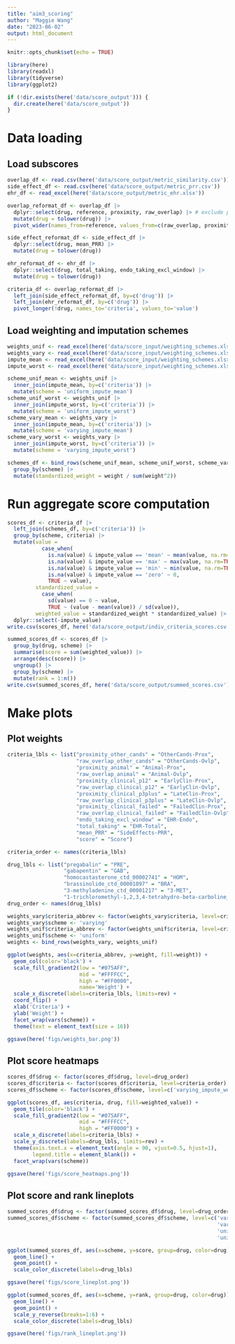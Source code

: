 ```yaml
---
title: "aim3_scoring"
author: "Maggie Wang"
date: "2023-06-02"
output: html_document
---
```


```r
knitr::opts_chunk$set(echo = TRUE)

library(here)
library(readxl)
library(tidyverse)
library(ggplot2)

if (!dir.exists(here('data/score_output'))) {
  dir.create(here('data/score_output'))
}
```

# Data loading
## Load subscores 
```r
overlap_df <- read.csv(here('data/score_output/metric_similarity.csv'))
side_effect_df <- read.csv(here('data/score_output/metric_prr.csv'))
ehr_df <- read_excel(here('data/score_output/metric_ehr.xlsx'))

overlap_reformat_df <- overlap_df |> 
  dplyr::select(drug, reference, proximity, raw_overlap) |> # exclude pval from evidence score for now
  mutate(drug = tolower(drug)) |>
  pivot_wider(names_from=reference, values_from=c(raw_overlap, proximity)) 

side_effect_reformat_df <- side_effect_df |>
  dplyr::select(drug, mean_PRR) |> 
  mutate(drug = tolower(drug)) 

ehr_reformat_df <- ehr_df |>
  dplyr::select(drug, total_taking, endo_taking_excl_window) |> 
  mutate(drug = tolower(drug))

criteria_df <- overlap_reformat_df |>
  left_join(side_effect_reformat_df, by=c('drug')) |>
  left_join(ehr_reformat_df, by=c('drug')) |>
  pivot_longer(!drug, names_to='criteria', values_to='value')
```

## Load weighting and imputation schemes
```r
weights_unif <- read_excel(here('data/score_input/weighting_schemes.xlsx'), sheet='Uniform_Weights')
weights_vary <- read_excel(here('data/score_input/weighting_schemes.xlsx'), sheet='Varying_Weights')
impute_mean <- read_excel(here('data/score_input/weighting_schemes.xlsx'), sheet='Mean_Impute')
impute_worst <- read_excel(here('data/score_input/weighting_schemes.xlsx'), sheet='Worst_Impute')

scheme_unif_mean <- weights_unif |> 
  inner_join(impute_mean, by=c('criteria')) |>
  mutate(scheme = 'uniform_impute_mean')
scheme_unif_worst <- weights_unif |>
  inner_join(impute_worst, by=c('criteria')) |>
  mutate(scheme = 'uniform_impute_worst')
scheme_vary_mean <- weights_vary |>
  inner_join(impute_mean, by=c('criteria')) |>
  mutate(scheme = 'varying_impute_mean')
scheme_vary_worst <- weights_vary |>
  inner_join(impute_worst, by=c('criteria')) |>
  mutate(scheme = 'varying_impute_worst')

schemes_df <- bind_rows(scheme_unif_mean, scheme_unif_worst, scheme_vary_mean, scheme_vary_worst) |>
  group_by(scheme) |>
  mutate(standardized_weight = weight / sum(weight^2))

```


# Run aggregate score computation 
```r
scores_df <- criteria_df |>
  left_join(schemes_df, by=c('criteria')) |>
  group_by(scheme, criteria) |>
  mutate(value = 
           case_when(
             is.na(value) & impute_value == 'mean' ~ mean(value, na.rm=TRUE),
             is.na(value) & impute_value == 'max' ~ max(value, na.rm=TRUE),
             is.na(value) & impute_value == 'min' ~ min(value, na.rm=TRUE),
             is.na(value) & impute_value == 'zero' ~ 0,
             TRUE ~ value),
         standardized_value = 
           case_when(
             sd(value) == 0 ~ value,
             TRUE ~ (value - mean(value)) / sd(value)),
         weighted_value = standardized_weight * standardized_value) |>
  dplyr::select(-impute_value)
write.csv(scores_df, here('data/score_output/indiv_criteria_scores.csv'))

summed_scores_df <- scores_df |>
  group_by(drug, scheme) |>
  summarise(score = sum(weighted_value)) |>
  arrange(desc(score)) |>
  ungroup() |>
  group_by(scheme) |>
  mutate(rank = 1:n()) 
write.csv(summed_scores_df, here('data/score_output/summed_scores.csv'))
```

# Make plots
## Plot weights
```r
criteria_lbls <- list("proximity_other_cands" = "OtherCands-Prox",
                      "raw_overlap_other_cands" = "OtherCands-Ovlp",
                      "proximity_animal" = "Animal-Prox",
                      "raw_overlap_animal" = "Animal-Ovlp",
                      "proximity_clinical_p12" = "EarlyClin-Prox",
                      "raw_overlap_clinical_p12" = "EarlyClin-Ovlp",
                      "proximity_clinical_p3plus" = "LateClin-Prox",
                      "raw_overlap_clinical_p3plus" = "LateClin-Ovlp",
                      "proximity_clinical_failed" = "FailedClin-Prox",
                      "raw_overlap_clinical_failed" = "FailedClin-Ovlp",
                      "endo_taking_excl_window" = "EHR-Endo",
                      "total_taking" = "EHR-Total",
                      "mean_PRR" = "SideEffects-PRR",
                      "score" = "Score")

criteria_order <- names(criteria_lbls)

drug_lbls <- list("pregabalin" = "PRE",
                  "gabapentin" = "GAB",
                  "homocastasterone_ctd_00002741" = "HOM",
                  "brassinolide_ctd_00001097" = "BRA",
                  "3-methyladenine_ctd_00001217" = "3-MET",
                  "1-trichloromethyl-1,2,3,4-tetrahydro-beta-carboline_ctd_00002689" = "1-TRI")
drug_order <- names(drug_lbls)
```

```r
weights_vary$criteria_abbrev <- factor(weights_vary$criteria, level=criteria_order)
weights_vary$scheme <- 'varying'
weights_unif$criteria_abbrev <- factor(weights_unif$criteria, level=criteria_order)
weights_unif$scheme <- 'uniform'
weights <- bind_rows(weights_vary, weights_unif)

ggplot(weights, aes(x=criteria_abbrev, y=weight, fill=weight)) + 
  geom_col(color='black') +
  scale_fill_gradient2(low = "#075AFF",
                       mid = "#FFFFCC",
                       high = "#FF0000",
                       name='Weight') + 
  scale_x_discrete(labels=criteria_lbls, limits=rev) +
  coord_flip() +
  xlab('Criteria') +
  ylab('Weight') +
  facet_wrap(vars(scheme)) +
  theme(text = element_text(size = 16))    

ggsave(here('figs/weights_bar.png'))

```
## Plot score heatmaps
```r
scores_df$drug <- factor(scores_df$drug, level=drug_order)
scores_df$criteria <- factor(scores_df$criteria, level=criteria_order)
scores_df$scheme <- factor(scores_df$scheme, level=c('varying_impute_worst', 'varying_impute_mean', 'uniform_impute_worst', 'uniform_impute_mean'))

ggplot(scores_df, aes(criteria, drug, fill=weighted_value)) + 
  geom_tile(color='black') + 
  scale_fill_gradient2(low = "#075AFF",
                       mid = "#FFFFCC",
                       high = "#FF0000") + 
  scale_x_discrete(labels=criteria_lbls) +
  scale_y_discrete(labels=drug_lbls, limits=rev) + 
  theme(axis.text.x = element_text(angle = 90, vjust=0.5, hjust=1),
        legend.title = element_blank()) +
  facet_wrap(vars(scheme))

ggsave(here('figs/score_heatmaps.png'))

```
## Plot score and rank lineplots
```r
summed_scores_df$drug <- factor(summed_scores_df$drug, level=drug_order)
summed_scores_df$scheme <- factor(summed_scores_df$scheme, level=c('varying_impute_worst', 
                                                                   'varying_impute_mean', 
                                                                   'uniform_impute_worst', 
                                                                   'uniform_impute_mean'))

ggplot(summed_scores_df, aes(x=scheme, y=score, group=drug, color=drug)) +
  geom_line() +
  geom_point() +
  scale_color_discrete(labels=drug_lbls)

ggsave(here('figs/score_lineplot.png'))

ggplot(summed_scores_df, aes(x=scheme, y=rank, group=drug, color=drug)) +
  geom_line() +
  geom_point() +
  scale_y_reverse(breaks=1:6) +
  scale_color_discrete(labels=drug_lbls) 

ggsave(here('figs/rank_lineplot.png'))

```


